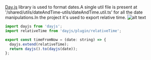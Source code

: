 [Day.js](https://day.js.org/) library is used to format dates.A single util file is present at '/shared/utils/dateAndTime-utils/dateAndTime.util.ts' for all the date manipulations.In the project it's used to export relative time.
![alt text](https://media.istockphoto.com/id/637696304/photo/patan.jpg?s=612x612&w=0&k=20&c=-53aSTGBGoOOqX5aoC3Hs1jhZ527v3Id_xOawHHVPpg=)
```js
import dayjs from 'dayjs';
import relativeTime from 'dayjs/plugin/relativeTime';

export const timeFromNow = (date: string) => {
  dayjs.extend(relativeTime);
  return dayjs().to(dayjs(date));
};
```